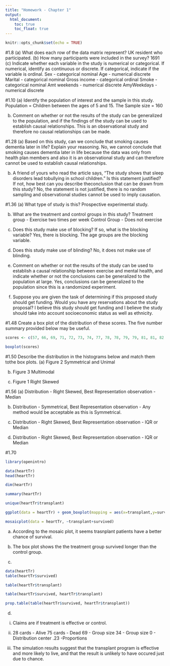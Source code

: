 ---
title: "Homework - Chapter 1"
output: 
  html_document:
    toc: true
    toc_float: true
---

```{r setup, include=FALSE}
knitr::opts_chunk$set(echo = TRUE)
```

#1.8 
(a) What does each row of the data matrix represent?
UK resident who participated.
(b) How many participants were included in the survey?
1691
(c) Indicate whether each variable in the study is numerical or categorical. If numerical, identify as continuous or discrete. If categorical, indicate if the variable is ordinal.
Sex - categorical nominal
Age - numerical discrete 
Marital - categorical nominal
Gross income - categorical ordinal
Smoke - categorical nominal
Amt weekends - numerical discrete 
AmyWeekdays - numerical discrete

#1.10
(a) Identify the population of interest and the sample in this study.
Population = Children between the ages of 5 and 15. The
Sample size = 160

(b) Comment on whether or not the results of the study can be generalized to the population, and if the findings of the study can be used to establish causal relationships.
This is an observational study and therefore no causal relationships can be made.

#1.28
(a) Based on this study, can we conclude that smoking causes dementia later in life? Explain your reasoning.
No, we cannot conclude that smoking causes dementia later in life because the data was only from health plan members and also it is an observational study and can therefore cannot be used to establish causal relationships.

(b) A friend of yours who read the article says, "The study shows that sleep disorders lead tobullying in school children." Is this statement justified? If not, how best can you describe theconclusion that can be drawn from this study?
No, the statement is not justified, there is no random sampling and observational studies cannot be used to imply causation.

#1.36
(a) What type of study is this? 
Prospective experimental study.

(b) What are the treatment and control groups in this study? 
Treatment group - Exercise two times per week 
Control Group - Does not exercise

(c) Does this study make use of blocking? If so, what is the blocking variable?
Yes, there is blocking. The age groups are the blocking variable.

(d) Does this study make use of blinding?
No, it does not make use of blinding.

(e) Comment on whether or not the results of the study can be used to establish a causal relationship between exercise and mental health, and indicate whether or not the conclusions can be generalized to the population at large.
Yes, conclusions can be generalized to the population since this is a randomized experiment.

(f) Suppose you are given the task of determining if this proposed study should get funding. Would you have any reservations about the study proposal?
I believe this study should get funding and I believe the study should take into account socioeconomic status as well as ethnicity.

#1.48
Create a box plot of the distribution of these scores. The five number summary provided below may be useful.
```{r}
scores <- c(57, 66, 69, 71, 72, 73, 74, 77, 78, 78, 79, 79, 81, 81, 82, 83, 83, 88, 89, 94)

boxplot(scores)
```

#1.50
Describe the distribution in the histograms below and match them tothe box plots.
(a) Figure 2 Symmetrical and Unimal

(b) Figure 3 Multimodal

(c) Figure 1 Right Skewed

#1.56
(a) Distribution - Right Skewed, Best Representation observation - Median

(b) Distribution - Symmetrical, Best Representation observation - Any method would be acceptable as this is Symmetrical.

(c) Distribution - Right Skewed, Best Representation observation - IQR or Median

(d) Distribution - Right Skewed, Best Representation observation - IQR or Median


#1.70
```{r}
library(openintro)
```

```{r}
data(heartTr)
head(heartTr)
```

```{r}
dim(heartTr)
```

```{r}
summary(heartTr)
```

```{r}
unique(heartTr$transplant)
```

```{r eval=FALSE}
ggplot(data = heartTr) + geom_boxplot(mapping = aes(x=transplant,y=survtime))
```

```{r}
mosaicplot(data = heartTr, ~transplant+survived)
```

(a) According to the mosaic plot, it seems trasnplant patients have a better chance of survival.

(b) The box plot shows the the treatment group survived longer than the control group.

(c)
```{r}
data(heartTr)
table(heartTr$survived)
```

```{r}
table(heartTr$transplant)
```

```{r}
table(heartTr$survived, heartTr$transplant)
```

```{r}
prop.table(table(heartTr$survived, heartTr$transplant))
```

(d)
i.
Claims are if treatment is effective or control.

ii. 
28 cards - Alive
75 cards - Dead
69 - Group size
34 - Group size
0 - Distribution center
.23 -Proportions

iii. 
The simulation results suggest that the transplant program is effective and more likely to live, and that the result is unlikely to have occured just due to chance.

